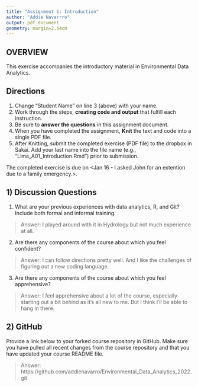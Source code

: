 ```yaml
---
title: "Assignment 1: Introduction"
author: "Addie Navarrro"
output: pdf_document
geometry: margin=2.54cm
---
```


## OVERVIEW

This exercise accompanies the introductory material in Environmental Data Analytics. 

## Directions
1. Change "Student Name" on line 3 (above) with your name.
3. Work through the steps, **creating code and output** that fulfill each instruction.
4. Be sure to **answer the questions** in this assignment document.
6. When you have completed the assignment, **Knit** the text and code into a single PDF file.
8. After Knitting, submit the completed exercise (PDF file) to the dropbox in Sakai. Add your last name into the file name (e.g., "Lima_A01_Introduction.Rmd") prior to submission.

The completed exercise is due on <Jan 16 - I asked John for an extention due to a family emergency.>.

## 1) Discussion Questions

1. What are your previous experiences with data analytics, R, and Git? Include both formal and informal training.

> Answer: I played around with it in Hydrology but not much experience at all. 

2. Are there any components of the course about which you feel confident?

> Answer: I can follow directions pretty well. And I like the challenges of figuring out a new coding language. 

3. Are there any components of the course about which you feel apprehensive?

> Answer: I feel apprehensive about a lot of the course, especially starting out a bit behind as it's all new to me. But I think I'll be able to hang in there. 


## 2) GitHub

Provide a link below to your forked course repository in GitHub. Make sure you have pulled all recent changes from the course repository  and that you have updated your course README file. 

> Answer: https://github.com/addienavarro/Environmental_Data_Analytics_2022.git


